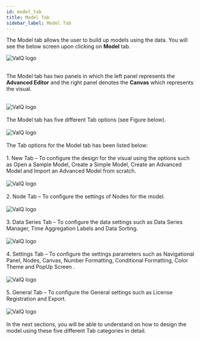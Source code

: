 ```yaml
---
id: model_tab
title: Model Tab
sidebar_label: Model Tab
---
```


<div style={{textAlign: 'justify'}}>

The Model tab allows the user to build up models using the data. You will see the below screen upon clicking on **Model** tab.
<div style={{textAlign: 'center'}}>
<img alt="ValQ logo" src={useBaseUrl('/doc-images/model/model1.png')} />
</div> <br />
<div style={{textAlign: 'justify'}}>

The Model tab has two panels in which the left panel represents the **Advanced Editor** and the right panel denotes the 
**Canvas** which represents the visual.
</div> <br />
<div style={{textAlign: 'center'}}>
<img alt="ValQ logo" src={useBaseUrl('/doc-images/model/model11.png')} />
</div> <br />
</div>
<div style={{textAlign: 'justify'}}>
The Model tab has five different Tab options (see Figure below).
<br /> <br />
</div>
<div style={{textAlign: 'center'}}>
<img alt="ValQ logo" src={useBaseUrl('/doc-images/model/model2.png')} />
</div>
<br />
<div style={{textAlign: 'justify'}}>
The Tab options for the Model tab has been listed below:
</div> <br />
<div style={{textAlign: 'justify'}}>
1. New Tab – To configure the design for the visual using the options such as Open a Sample Model,
   Create a Simple Model, Create an Advanced Model and Import an Advanced Model from scratch. </div> <br />
    <div style={{textAlign: 'center'}}>
    <img alt="ValQ logo" src={useBaseUrl('/doc-images/model/model4.png')} />
    </div>
    <br />
<div style={{textAlign: 'justify'}}>
2. Node Tab – To configure the settings of Nodes for the model. </div> <br />
    <div style={{textAlign: 'center'}}>
    <img alt="ValQ logo" src={useBaseUrl('/doc-images/model/model3.png')} />
    </div>
    <br />
<div style={{textAlign: 'justify'}}>
3. Data Series Tab – To configure the data settings such as Data Series Manager, Time Aggregation Labels and Data Sorting. </div> <br />
    <div style={{textAlign: 'center'}}>
    <img alt="ValQ logo" src={useBaseUrl('/doc-images/model/model5.png')} />
    </div>
    <br />
<div style={{textAlign: 'justify'}}>
4. Settings Tab – To configure the settings parameters such as Navigational Panel, Nodes, Canvas, Number Formatting, Conditional Formatting, Color Theme and PopUp Screen . </div> <br />
    <div style={{textAlign: 'center'}}>
    <img alt="ValQ logo" src={useBaseUrl('/doc-images/model/model6.png')} />
    </div>
    <br />
<div style={{textAlign: 'justify'}}>
5. General Tab – To configure the General settings such as License Registration and Export. </div> <br />
    <div style={{textAlign: 'center'}}>
    <img alt="ValQ logo" src={useBaseUrl('/doc-images/model/model7.png')} />
    </div>
    <br />
<div style={{textAlign: 'justify'}}>
In the next sections, you will be able to understand on how to design the model using these five different Tab categories in detail.
</div>